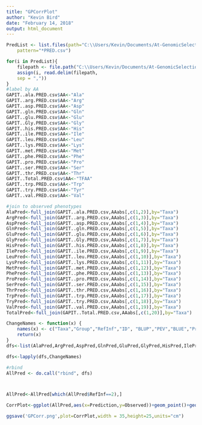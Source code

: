 ---
title: "GPCorrPlot"
author: "Kevin Bird"
date: "February 14, 2018"
output: html_document
---

```{r}
PredList <- list.files(path="C:\\Users/Kevin/Documents/At-GenomicSelection-Ruthie/GenicGeno/",
    pattern="*PRED.csv")

for(i in PredList){
    filepath <- file.path("C:\\Users/Kevin/Documents/At-GenomicSelection-Ruthie/GenicGeno/",paste(i))
    assign(i, read.delim(filepath,
    sep = ","))
}
#label by AA
GAPIT..ala.PRED.csv$AA<-"Ala"   
GAPIT..arg.PRED.csv$AA<-"Arg"
GAPIT..asp.PRED.csv$AA<-"Asp"
GAPIT..gln.PRED.csv$AA<-"Gln" 
GAPIT..glu.PRED.csv$AA<-"Glu"
GAPIT..Gly.PRED.csv$AA<-"Gly"
GAPIT..his.PRED.csv$AA<-"His"
GAPIT..ile.PRED.csv$AA<-"Ile"
GAPIT..leu.PRED.csv$AA<-"Leu"
GAPIT..lys.PRED.csv$AA<-"Lys"
GAPIT..met.PRED.csv$AA<-"Met"
GAPIT..phe.PRED.csv$AA<-"Phe"
GAPIT..pro.PRED.csv$AA<-"Pro"
GAPIT..ser.PRED.csv$AA<-"Ser"
GAPIT..thr.PRED.csv$AA<-"Thr"
GAPIT..Total.PRED.csv$AA<-"TFAA"
GAPIT..trp.PRED.csv$AA<-"Trp" 
GAPIT..try.PRED.csv$AA<-"Tyr"   
GAPIT..val.PRED.csv$AA<-"Val"

#join to observed phenotypes
AlaPred<-full_join(GAPIT..ala.PRED.csv,AAabs[,c(1,2)],by="Taxa")
ArgPred<-full_join(GAPIT..arg.PRED.csv,AAabs[,c(1,3)],by="Taxa")
AspPred<-full_join(GAPIT..asp.PRED.csv,AAabs[,c(1,4)],by="Taxa")
GlnPred<-full_join(GAPIT..gln.PRED.csv,AAabs[,c(1,5)],by="Taxa")
GluPred<-full_join(GAPIT..glu.PRED.csv,AAabs[,c(1,6)],by="Taxa")
GlyPred<-full_join(GAPIT..Gly.PRED.csv,AAabs[,c(1,7)],by="Taxa")
HisPred<-full_join(GAPIT..his.PRED.csv,AAabs[,c(1,8)],by="Taxa")
IlePred<-full_join(GAPIT..ile.PRED.csv,AAabs[,c(1,9)],by="Taxa")
LeuPred<-full_join(GAPIT..leu.PRED.csv,AAabs[,c(1,10)],by="Taxa")
LysPred<-full_join(GAPIT..lys.PRED.csv,AAabs[,c(1,11)],by="Taxa")
MetPred<-full_join(GAPIT..met.PRED.csv,AAabs[,c(1,12)],by="Taxa")
PhePred<-full_join(GAPIT..phe.PRED.csv,AAabs[,c(1,13)],by="Taxa")
ProPred<-full_join(GAPIT..pro.PRED.csv,AAabs[,c(1,14)],by="Taxa")
SerPred<-full_join(GAPIT..ser.PRED.csv,AAabs[,c(1,15)],by="Taxa")
ThrPred<-full_join(GAPIT..thr.PRED.csv,AAabs[,c(1,16)],by="Taxa")
TrpPred<-full_join(GAPIT..trp.PRED.csv,AAabs[,c(1,17)],by="Taxa")
TryPred<-full_join(GAPIT..try.PRED.csv,AAabs[,c(1,18)],by="Taxa")
ValPred<-full_join(GAPIT..val.PRED.csv,AAabs[,c(1,19)],by="Taxa")
TotalPred<-full_join(GAPIT..Total.PRED.csv,AAabs[,c(1,20)],by="Taxa")

```

```{r}
ChangeNames <- function(x) {
    names(x) <- c("Taxa","Group","RefInf","ID", "BLUP","PEV","BLUE","Prediction", "AA","Observed")
    return(x)
}
dfs<-list(AlaPred,ArgPred,AspPred,GlnPred,GluPred,GlyPred,HisPred,IlePred,LeuPred,LysPred,MetPred,PhePred,ProPred,SerPred,ThrPred,TrpPred,TryPred,ValPred,TotalPred)

dfs<-lapply(dfs,ChangeNames)

#rbind
AllPred <- do.call("rbind", dfs)



AllPred<-AllPred[which(AllPred$RefInf==2),]

```

```{r}
CorrPlot<-ggplot(AllPred,aes(x=Prediction,y=Observed))+geom_point()+geom_smooth(method="lm")+labs(xlab="Prediction (Testing)",ylab="Observed Phenotype")+facet_wrap(~AA,nrow=5,ncol=4,scales="free")+ background_grid(major = "xy", minor = "none")

ggsave('GPCorr.png',plot=CorrPlot,width = 35,height=25,units="cm")
```